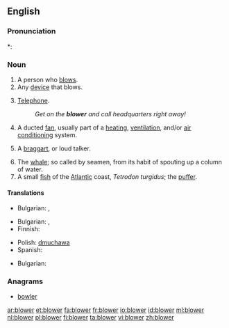 ==English==

===Pronunciation===
*: {{rhymes|əʊə(r)}}

===Noun===
{{en-noun}}

# A person who [[blow]]s.
# Any [[device]] that blows.
# {{slang|dated|chiefly|British|usually preceded by {{term|the}}}} [[telephone|Telephone]].
#: ''Get on the '''blower''' and call headquarters right away!''
# A ducted [[fan]], usually part of a [[heating]], [[ventilation]], and/or [[air conditioning]] system.
# {{dated}} A [[braggart]], or loud talker.
# The [[whale]]; so called by seamen, from its habit of spouting up a column of water.
# A small [[fish]] of the [[Atlantic]] coast, ''Tetrodon turgidus''; the [[puffer]].

====Translations====
{{trans-top|person}}
* Bulgarian: {{t|bg|духач|m}},  {{t|bg|тръбач}}
{{trans-mid}}
{{trans-bottom}}

{{trans-top|device}}
* Bulgarian: {{t|bg|духало|n}},  {{t|bg|вентилатор|m}}
* Finnish: {{t+|fi|puhallin}}
{{trans-mid}}
* Polish: [[dmuchawa]]
* Spanish: {{t+|es|ventilador}}
{{trans-bottom}}

<!--add slang terms for "telephone" to this table, where these exist-->
{{trans-top|slang: telephone}}
* Bulgarian: {{t-|bg|телефон}}
{{trans-mid}}
{{trans-bottom}}

<!--move to separate page:
: [[suction blower]]:
* Spanish: aspirador.
-->

===Anagrams===
* [[bowler#English|bowler]]

[[ar:blower]]
[[et:blower]]
[[fa:blower]]
[[fr:blower]]
[[io:blower]]
[[id:blower]]
[[ml:blower]]
[[nl:blower]]
[[pl:blower]]
[[fi:blower]]
[[ta:blower]]
[[vi:blower]]
[[zh:blower]]